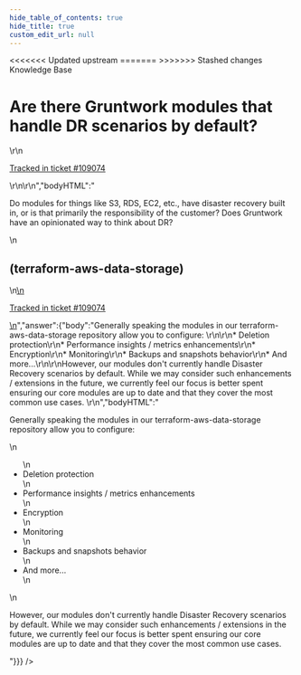 ```yaml
---
hide_table_of_contents: true
hide_title: true
custom_edit_url: null
---
```



<head>
<<<<<<< Updated upstream
  <link rel="canonical" href="https://github.com/tnn-gruntwork-io/knowledge-base/discussions/523" />
=======
  <link rel="canonical" href="https://github.com/tnn-gruntwork-io/knowledge-base/discussions/523" />
>>>>>>> Stashed changes
</head>

<CenterLayout>
<span className="searchCategory">Knowledge Base</span>
<h1>Are there Gruntwork modules that handle DR scenarios by default?</h1>
<GitHub discussion={{"id":"D_kwDOF8slf84AQP6W","number":523,"author":{"login":"iangrunt"},"title":"Are there Gruntwork modules that handle DR scenarios by default?","body":"\r\nDo modules for things like S3, RDS, EC2, etc., have disaster recovery built in, or is that primarily the responsibility of the customer? Does Gruntwork have an opinionated way to think about DR?\r\n\r\n(terraform-aws-data-storage)\r\n---\r\n\r\n<ins datetime=\"2022-07-28T17:39:24Z\">\r\n  <p><a href=\"https://support.gruntwork.io/hc/requests/109074\">Tracked in ticket #109074</a></p>\r\n</ins>\r\n","bodyHTML":"<p dir=\"auto\">Do modules for things like S3, RDS, EC2, etc., have disaster recovery built in, or is that primarily the responsibility of the customer? Does Gruntwork have an opinionated way to think about DR?</p>\n<h2 dir=\"auto\">(terraform-aws-data-storage)</h2>\n<ins datetime=\"2022-07-28T17:39:24Z\">\n  <p dir=\"auto\"><a href=\"https://support.gruntwork.io/hc/requests/109074\" rel=\"nofollow\">Tracked in ticket #109074</a></p>\n</ins>","answer":{"body":"Generally speaking the modules in our terraform-aws-data-storage repository allow you to configure: \r\n\r\n* Deletion protection\r\n* Performance insights / metrics enhancements\r\n* Encryption\r\n* Monitoring\r\n* Backups and snapshots behavior\r\n* And more...\r\n\r\nHowever, our modules don't currently handle Disaster Recovery scenarios by default. While we may consider such enhancements / extensions in the future, we currently feel our focus is better spent ensuring our core modules are up to date and that they cover the most common use cases. \r\n","bodyHTML":"<p dir=\"auto\">Generally speaking the modules in our terraform-aws-data-storage repository allow you to configure:</p>\n<ul dir=\"auto\">\n<li>Deletion protection</li>\n<li>Performance insights / metrics enhancements</li>\n<li>Encryption</li>\n<li>Monitoring</li>\n<li>Backups and snapshots behavior</li>\n<li>And more...</li>\n</ul>\n<p dir=\"auto\">However, our modules don't currently handle Disaster Recovery scenarios by default. While we may consider such enhancements / extensions in the future, we currently feel our focus is better spent ensuring our core modules are up to date and that they cover the most common use cases.</p>"}}} />

</CenterLayout>
  

<!-- ##DOCS-SOURCER-START
{
  "sourcePlugin": "github-discussions",
  "hash": "a3591fb2a9e7a22de70311627643ea70"
}
##DOCS-SOURCER-END -->
